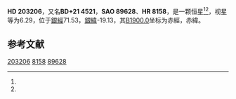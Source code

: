 {{Starbox begin
| name = HD 203206
}}
{{Starbox observe
| epoch = [[J2000.0|J2000.0]]
| constell = {{星座名待查}}<ref name=SIMBAD>{{cite web
 | url=http://simbad.u-strasbg.fr/simbad/sim-id?Ident=HR+8158
 | title=Pulsating variable Star
 | publisher=Centre de Données astronomiques de Strasbourg
 | work=SIMBAD
 | accessdate=2012-07-13
 | archive-date=2016-03-16
 | archive-url=https://web.archive.org/web/20160316191112/http://simbad.u-strasbg.fr/simbad/sim-id?Ident=HR+8158
 | dead-url=no
 }}</ref><ref name=DATA>{{cite web
 | url=http://vizier.u-strasbg.fr/viz-bin/VizieR-5?-out.add=.&-source=5050&-corr=PK=HR&-out.max=9999&HR=8158
 | title=VizieR Detailed Page
 | accessdate=2012-07-13
 | archive-date=2016-03-05
 | archive-url=https://web.archive.org/web/20160305231148/http://vizier.u-strasbg.fr/viz-bin/VizieR-5?-out.add=.&-source=5050&-corr=PK=HR&-out.max=9999&HR=8158
 | dead-url=no
 }}</ref>
| 星官 = 
| ra = {{RA|21|20|14}}<ref name=SIMBAD /><ref name=DATA />
| dec = {{DEC|+22|1|35}}<ref name=SIMBAD /><ref name=DATA />
| appmag_v = 6.29<ref name=SIMBAD /><ref name=DATA />
}}
{{Starbox character
| class = B6IV<ref name=SIMBAD /><ref name=DATA />
| b-v = -0.08<ref name=SIMBAD /><ref name=DATA />
| u-b = -0.49<ref name=SIMBAD /><ref name=DATA />
| r-i = <ref name=SIMBAD /><ref name=DATA />
| variable = 
}}
{{Starbox astrometry
| radial_v = -0.49
| prop_mo_ra = -17
| parallax = 
| p_error = 
}}
{{Starbox catalog
| names =BD+21 4521，[[SAO星表|SAO]] 89628，[[HD星表|HD]] 203206，[[HR星表|HR]] 8158}}
{{Starbox reference |Simbad=HR+8158}}
{{Starbox end}}

'''HD 203206'''，又名'''BD+21 4521'''，'''SAO 89628'''、'''HR 8158'''，是一颗恒星<ref name=SIMBAD /><ref name=DATA />，视星等为6.29，位于[[銀道座標系|銀經]]71.53，[[銀道座標系|銀緯]]-19.13，其[[B1900.0|B1900.0]]坐标为赤經{{RA|21|15|41.4}}，赤緯{{DEC|+21|-19.13|10}}。

== 参考文献 ==
{{reflist}}

{{star-stub}}

[[Category:HD和HDE天體|203206]]
[[Category:HR天體|8158]]
[[Category:SAO天體|89628]]